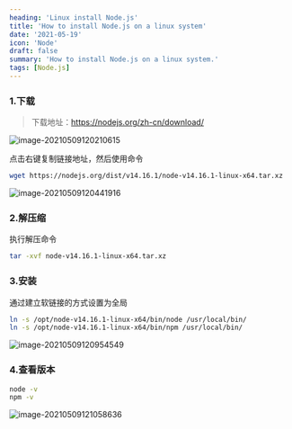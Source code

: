 ```yaml
---
heading: 'Linux install Node.js'
title: 'How to install Node.js on a linux system'
date: '2021-05-19'
icon: 'Node'
draft: false
summary: 'How to install Node.js on a linux system.'
tags: [Node.js]
---
```


### 1.下载

> 下载地址：https://nodejs.org/zh-cn/download/

![image-20210509120210615](https://cxhello.oss-cn-beijing.aliyuncs.com/image/image-20210509120210615.png)

点击右键复制链接地址，然后使用命令

```bash
wget https://nodejs.org/dist/v14.16.1/node-v14.16.1-linux-x64.tar.xz
```

![image-20210509120441916](https://cxhello.oss-cn-beijing.aliyuncs.com/image/image-20210509120441916.png)

### 2.解压缩

执行解压命令

```bash
tar -xvf node-v14.16.1-linux-x64.tar.xz
```

### 3.安装

通过建立软链接的方式设置为全局

```bash
ln -s /opt/node-v14.16.1-linux-x64/bin/node /usr/local/bin/
ln -s /opt/node-v14.16.1-linux-x64/bin/npm /usr/local/bin/
```

![image-20210509120954549](https://cxhello.oss-cn-beijing.aliyuncs.com/image/image-20210509120954549.png)

### 4.查看版本

```bash
node -v
npm -v
```

![image-20210509121058636](https://cxhello.oss-cn-beijing.aliyuncs.com/image/image-20210509121058636.png)